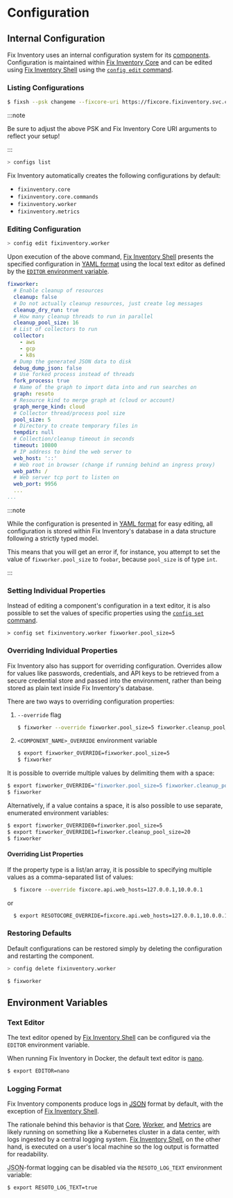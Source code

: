 # Configuration

## Internal Configuration

Fix Inventory uses an internal configuration system for its [components](../components/index.mdx). Configuration is maintained within [Fix Inventory Core](../components/core.mdx) and can be edited using [Fix Inventory Shell](../components/shell.mdx) using the [`config edit` command](../cli/config/edit.mdx).

### Listing Configurations

```bash title="Start the Fix Inventory Shell"
$ fixsh --psk changeme --fixcore-uri https://fixcore.fixinventory.svc.cluster.local:8900
```

:::note

Be sure to adjust the above PSK and Fix Inventory Core URI arguments to reflect your setup!

:::

```bash title="List available configurations"
> configs list
```

Fix Inventory automatically creates the following configurations by default:

- `fixinventory.core`
- `fixinventory.core.commands`
- `fixinventory.worker`
- `fixinventory.metrics`

<DocCardList />

### Editing Configuration

```bash title="Edit the Fix Inventory Worker configuration"
> config edit fixinventory.worker
```

Upon execution of the above command, [Fix Inventory Shell](../components/shell.mdx) presents the specified configuration in [YAML format](https://yaml.org) using the local text editor as defined by the [`EDITOR` environment variable](#text-editor).

```yaml title="Example Fix Inventory Worker configuration"
fixworker:
  # Enable cleanup of resources
  cleanup: false
  # Do not actually cleanup resources, just create log messages
  cleanup_dry_run: true
  # How many cleanup threads to run in parallel
  cleanup_pool_size: 16
  # List of collectors to run
  collector:
    - aws
    - gcp
    - k8s
  # Dump the generated JSON data to disk
  debug_dump_json: false
  # Use forked process instead of threads
  fork_process: true
  # Name of the graph to import data into and run searches on
  graph: resoto
  # Resource kind to merge graph at (cloud or account)
  graph_merge_kind: cloud
  # Collector thread/process pool size
  pool_size: 5
  # Directory to create temporary files in
  tempdir: null
  # Collection/cleanup timeout in seconds
  timeout: 10800
  # IP address to bind the web server to
  web_host: '::'
  # Web root in browser (change if running behind an ingress proxy)
  web_path: /
  # Web server tcp port to listen on
  web_port: 9956
  ...
...
```

:::note

While the configuration is presented in [YAML format](https://yaml.org) for easy editing, all configuration is stored within Fix Inventory's database in a data structure following a strictly typed model.

This means that you will get an error if, for instance, you attempt to set the value of `fixworker.pool_size` to `foobar`, because `pool_size` is of type `int`.

:::

### Setting Individual Properties

Instead of editing a component's configuration in a text editor, it is also possible to set the values of specific properties using the [`config set` command](../cli/config/set.mdx).

```title="Modify a specific property of the Fix Inventory Worker configuration"
> config set fixinventory.worker fixworker.pool_size=5
```

### Overriding Individual Properties

Fix Inventory also has support for overriding configuration. Overrides allow for values like passwords, credentials, and API keys to be retrieved from a secure credential store and passed into the environment, rather than being stored as plain text inside Fix Inventory's database.

There are two ways to overriding configuration properties:

1. `--override` flag

   ```bash
   $ fixworker --override fixworker.pool_size=5 fixworker.cleanup_pool_size=20
   ```

2. `<COMPONENT_NAME>_OVERRIDE` environment variable

   ```bash
   $ export fixworker_OVERRIDE=fixworker.pool_size=5
   $ fixworker
   ```

It is possible to override multiple values by delimiting them with a space:

```bash
$ export fixworker_OVERRIDE="fixworker.pool_size=5 fixworker.cleanup_pool_size=20"
$ fixworker
```

Alternatively, if a value contains a space, it is also possible to use separate, enumerated environment variables:

```bash
$ export fixworker_OVERRIDE0=fixworker.pool_size=5
$ export fixworker_OVERRIDE1=fixworker.cleanup_pool_size=20
$ fixworker
```

#### Overriding List Properties

If the property type is a list/an array, it is possible to specifying multiple values as a comma-separated list of values:

```bash
  $ fixcore --override fixcore.api.web_hosts=127.0.0.1,10.0.0.1
```

or

```bash
  $ export RESOTOCORE_OVERRIDE=fixcore.api.web_hosts=127.0.0.1,10.0.0.1
```

### Restoring Defaults

Default configurations can be restored simply by deleting the configuration and restarting the component.

```bash title="Delete the Fix Inventory Worker configuration"
> config delete fixinventory.worker
```

```bash title="Restart Fix Inventory Worker"
$ fixworker
```

## Environment Variables

### Text Editor

The text editor opened by [Fix Inventory Shell](../components/shell.mdx) can be configured via the `EDITOR` environment variable.

When running Fix Inventory in Docker, the default text editor is [nano](https://nano-editor.org).

```bash
$ export EDITOR=nano
```

### Logging Format

Fix Inventory components produce logs in [<abbr title="JavaScript Object Notation">JSON</abbr>](https://json.org) format by default, with the exception of [Fix Inventory Shell](../components/shell.mdx).

The rationale behind this behavior is that [Core](../components/core.mdx), [Worker](../components/worker.mdx), and [Metrics](../components/metrics.mdx) are likely running on something like a Kubernetes cluster in a data center, with logs ingested by a central logging system. [Fix Inventory Shell](../components/shell.mdx), on the other hand, is executed on a user's local machine so the log output is formatted for readability.

<abbr title="JavaScript Object Notation">JSON</abbr>-format logging can be disabled via the `RESOTO_LOG_TEXT` environment variable:

```bash
$ export RESOTO_LOG_TEXT=true
```
